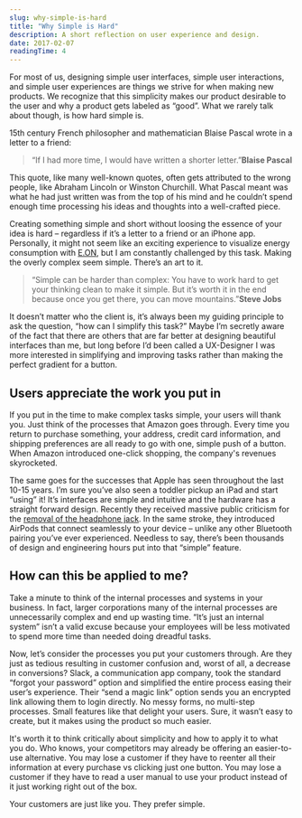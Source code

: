 ```yaml
---
slug: why-simple-is-hard
title: "Why Simple is Hard"
description: A short reflection on user experience and design.
date: 2017-02-07
readingTime: 4
---
```


For most of us, designing simple user interfaces, simple user interactions, and simple user experiences are things we strive for when making new products. We recognize that this simplicity makes our product desirable to the user and why a product gets labeled as “good”. What we rarely talk about though, is how hard simple is.

15th century French philosopher and mathematician Blaise Pascal wrote in a letter to a friend:
>“If I had more time, I would have written a shorter letter.”**Blaise Pascal**

This quote, like many well-known quotes, often gets attributed to the wrong people, like Abraham Lincoln or Winston Churchill. What Pascal meant was what he had just written was from the top of his mind and he couldn’t spend enough time processing his ideas and thoughts into a well-crafted piece.

Creating something simple and short without loosing the essence of your idea is hard &#8211; regardless if it’s a letter to a friend or an iPhone app. Personally, it might not seem like an exciting experience to visualize energy consumption with <a href="/case/eon/" target="_blank">E.ON</a>, but I am constantly challenged by this task. Making the overly complex seem simple. There’s an art to it.

>“Simple can be harder than complex: You have to work hard to get your thinking clean to make it simple. But it’s worth it in the end because once you get there, you can move mountains.”**Steve Jobs**

It doesn’t matter who the client is, it’s always been my guiding principle to ask the question, “how can I simplify this task?” Maybe I’m secretly aware of the fact that there are others that are far better at designing beautiful interfaces than me, but long before I’d been called a UX-Designer I was more interested in simplifying and improving tasks rather than making the perfect gradient for a button.

## Users appreciate the work you put in

If you put in the time to make complex tasks simple, your users will thank you. Just think of the processes that Amazon goes through. Every time you return to purchase something, your address, credit card information, and shipping preferences are all ready to go with one, simple push of a button. When Amazon introduced one-click shopping, the company's revenues skyrocketed.

The same goes for the successes that Apple has seen throughout the last 10-15 years. I’m sure you’ve also seen a toddler pickup an iPad and start “using” it! It’s interfaces are simple and intuitive and the hardware has a straight forward design. Recently they received massive public criticism for the <a href="/apple/" target="_blank">removal of the headphone jack</a>. In the same stroke, they introduced AirPods that connect seamlessly to your device &#8211; unlike any other Bluetooth pairing you’ve ever experienced. Needless to say, there’s been thousands of design and engineering hours put into that “simple” feature.

## How can this be applied to me?

Take a minute to think of the internal processes and systems in your business. In fact, larger corporations many of the internal processes are unnecessarily complex and end up wasting time. “It’s just an internal system” isn’t a valid excuse because your employees will be less motivated to spend more time than needed doing dreadful tasks.

Now, let’s consider the processes you put your customers through. Are they just as tedious resulting in customer confusion and, worst of all, a decrease in conversions? Slack, a communication app company, took the standard “forgot your password” option and simplified the entire process easing their user’s experience. Their “send a magic link” option sends you an encrypted link allowing them to login directly. No messy forms, no multi-step processes. Small features like that delight your users. Sure, it wasn’t easy to create, but it makes using the product so much easier.

It's worth it to think critically about simplicity and how to apply it to what you do. Who knows, your competitors may already be offering an easier-to-use alternative. You may lose a customer if they have to reenter all their information at every purchase vs clicking just one button. You may lose a customer if they have to read a user manual to use your product instead of it just working right out of the box.

Your customers are just like you. They prefer simple.